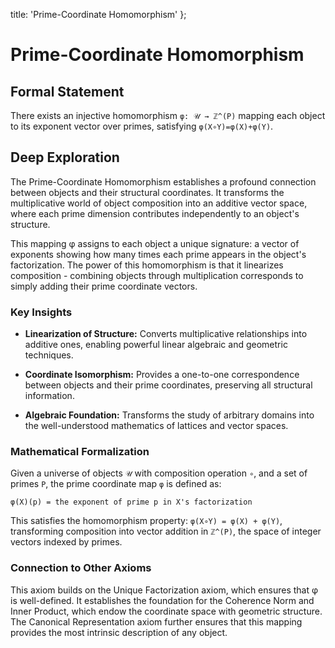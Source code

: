   title: 'Prime-Coordinate Homomorphism'
};

# Prime-Coordinate Homomorphism

## Formal Statement

There exists an injective homomorphism `φ: 𝒰 → ℤ^(P)` mapping each object to its exponent vector over primes, satisfying `φ(X∘Y)=φ(X)+φ(Y)`.

## Deep Exploration

The Prime-Coordinate Homomorphism establishes a profound connection between objects and their structural coordinates. It transforms the multiplicative world of object composition into an additive vector space, where each prime dimension contributes independently to an object's structure.

This mapping φ assigns to each object a unique signature: a vector of exponents showing how many times each prime appears in the object's factorization. The power of this homomorphism is that it linearizes composition - combining objects through multiplication corresponds to simply adding their prime coordinate vectors.

### Key Insights

- **Linearization of Structure:** Converts multiplicative relationships into additive ones, enabling powerful linear algebraic and geometric techniques.

- **Coordinate Isomorphism:** Provides a one-to-one correspondence between objects and their prime coordinates, preserving all structural information.

- **Algebraic Foundation:** Transforms the study of arbitrary domains into the well-understood mathematics of lattices and vector spaces.

### Mathematical Formalization

Given a universe of objects `𝒰` with composition operation `∘`, and a set of primes `P`, the prime coordinate map `φ` is defined as:

`φ(X)(p) = the exponent of prime p in X's factorization`

This satisfies the homomorphism property: `φ(X∘Y) = φ(X) + φ(Y)`, transforming composition into vector addition in `ℤ^(P)`, the space of integer vectors indexed by primes.

### Connection to Other Axioms

This axiom builds on the Unique Factorization axiom, which ensures that φ is well-defined. It establishes the foundation for the Coherence Norm and Inner Product, which endow the coordinate space with geometric structure. The Canonical Representation axiom further ensures that this mapping provides the most intrinsic description of any object.
